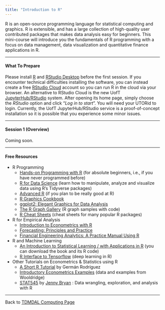 ```yaml
---
title: "Introduction to R"
---
```


R is an open-source programming language for statistical computing and graphics. R is extensible, and has a large collection of high-quality user contributed packages that makes data analysis easy for beginners. This mini-course will introduce you the fundamentals of R programming with a focus on data management, data visualization and quantitative finance applications in R.

---

#### What To Prepare

Please install [R](https://www.r-project.org/) and [RStudio Desktop](https://rstudio.com/products/rstudio/download/) before the first session. If you encounter technical difficulties installing the software, you can instead create a free [RStudio Cloud](https://rstudio.cloud/) account so you can run R in the cloud via your browser. An alternative to RStudio Cloud is the new UofT [JupyterHub/RStudio](https://jupyter.utoronto.ca/hub/login) system. After opening its home page, simply choose the *RStudio* option and click "*Log in to start*". You will need your UTORid to login. Currently, the UofT JupyterHub/RStudio service is a proof-of-concept installation so it is possible that you experience some minor issues.

---

#### Session 1 (Overview)

Coming soon.

---
    
#### Free Resources

* R Programming
    * [Hands-on Programming with R](https://rstudio-education.github.io/hopr/) (for absolute beginners, i.e., if you have never programmed before)
    * [R for Data Science](https://r4ds.had.co.nz/) (learn how to manipulate, analyze and visualize data using R’s Tidyverse packages)
    * [Advanced R](https://adv-r.hadley.nz/) (if you plan to be really good at R)
    * [R Graphics Cookbook](https://r-graphics.org/)
    * [ggplot2: Elegant Graphics for Data Analysis](https://ggplot2-book.org/)
    * [The R Graph Gallery](https://www.r-graph-gallery.com/) (R graph samples with code)
    * [R Cheat Sheets](https://www.rstudio.com/resources/cheatsheets/) (cheat sheets for many popular R packages)

    
* R for Empirical Analysis
    * [Introduction to Econometrics with R](https://www.econometrics-with-r.org/)
    * [Forecasting: Principles and Practice](https://otexts.com/fpp2/)
    * [Financial Engineering Analytics: A Practice Manual Using R](https://bookdown.org/wfoote01/faur/)

* R and Machine Learning
    * [An Introduction to Statistical Learning / with Applications in R](https://statlearning.com/index.html) (you can download the book and its R code)
    * [R Interface to Tensorflow](https://tensorflow.rstudio.com/) (deep learning in R)
        
* Other Tutorials on Econometrics & Statistics using R
    * [A Short R Tutorial](https://data.princeton.edu/R) by Germán Rodríguez
    * [Introductory Econometrics Examples](https://justinmshea.github.io/wooldridge/articles/Introductory-Econometrics-Examples.html) (data and examples from Wooldridge)
    * [STAT545](https://stat545.com/) by [Jenny Bryan](https://jennybryan.org/) : Data wrangling, exploration, and analysis with R

---

Back to [TDMDAL Computing Page](https://tdmdal.github.io/)